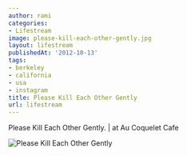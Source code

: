 ```yaml
---
author: rami
categories:
- Lifestream
image: please-kill-each-other-gently.jpg
layout: lifestream
publishedAt: '2012-10-13'
tags:
- berkeley
- california
- usa
- instagram
title: Please Kill Each Other Gently
url: lifestream
---
```


Please Kill Each Other Gently. | at Au Coquelet Cafe


![Please Kill Each Other Gently](/assets/images/content/lifestream/please-kill-each-other-gently.jpg)